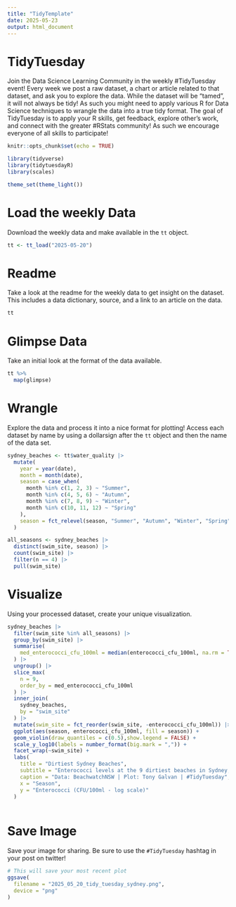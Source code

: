 ```yaml
---
title: "TidyTemplate"
date: 2025-05-23
output: html_document
---
```


# TidyTuesday

Join the Data Science Learning Community in the weekly #TidyTuesday event!
Every week we post a raw dataset, a chart or article related to that dataset, and ask you to explore the data.
While the dataset will be “tamed”, it will not always be tidy! As such you might need to apply various R for Data Science techniques to wrangle the data into a true tidy format.
The goal of TidyTuesday is to apply your R skills, get feedback, explore other’s work, and connect with the greater #RStats community!
As such we encourage everyone of all skills to participate!

```r
knitr::opts_chunk$set(echo = TRUE)
```

```r
library(tidyverse)
library(tidytuesdayR)
library(scales)

theme_set(theme_light())
```

# Load the weekly Data

Download the weekly data and make available in the `tt` object.

```r
tt <- tt_load("2025-05-20")
```


# Readme

Take a look at the readme for the weekly data to get insight on the dataset.
This includes a data dictionary, source, and a link to an article on the data.

```r
tt
```


# Glimpse Data

Take an initial look at the format of the data available.

```r
tt %>% 
  map(glimpse)
```

# Wrangle

Explore the data and process it into a nice format for plotting! Access each dataset by name by using a dollarsign after the `tt` object and then the name of the data set.

```r

sydney_beaches <- tt$water_quality |>
  mutate(
    year = year(date),
    month = month(date),
    season = case_when(
      month %in% c(1, 2, 3) ~ "Summer",
      month %in% c(4, 5, 6) ~ "Autumn",
      month %in% c(7, 8, 9) ~ "Winter",
      month %in% c(10, 11, 12) ~ "Spring"
    ),
    season = fct_relevel(season, "Summer", "Autumn", "Winter", "Spring")
  )

all_seasons <- sydney_beaches |>
  distinct(swim_site, season) |>
  count(swim_site) |>
  filter(n == 4) |>
  pull(swim_site)

```


# Visualize

Using your processed dataset, create your unique visualization.

```r

sydney_beaches |>
  filter(swim_site %in% all_seasons) |>
  group_by(swim_site) |>
  summarise(
    med_enterococci_cfu_100ml = median(enterococci_cfu_100ml, na.rm = TRUE)
  ) |>
  ungroup() |>
  slice_max(
    n = 9, 
    order_by = med_enterococci_cfu_100ml
  ) |>
  inner_join(
    sydney_beaches,
    by = "swim_site"
  ) |>
  mutate(swim_site = fct_reorder(swim_site, -enterococci_cfu_100ml)) |>
  ggplot(aes(season, enterococci_cfu_100ml, fill = season)) +
  geom_violin(draw_quantiles = c(0.5),show.legend = FALSE) +
  scale_y_log10(labels = number_format(big.mark = ",")) +
  facet_wrap(~swim_site) +
  labs(
    title = "Dirtiest Sydney Beaches",
    subtitle = "Enterococci levels at the 9 dirtiest beaches in Sydney, Australia",
    caption = "Data: BeachwatchNSW | Plot: Tony Galvan | #TidyTuesday",
    x = "Season",
    y = "Enterococci (CFU/100ml - log scale)"
  )
  
```

# Save Image

Save your image for sharing. Be sure to use the `#TidyTuesday` hashtag in your post on twitter! 

```r
# This will save your most recent plot
ggsave(
  filename = "2025_05_20_tidy_tuesday_sydney.png",
  device = "png"
)
```
